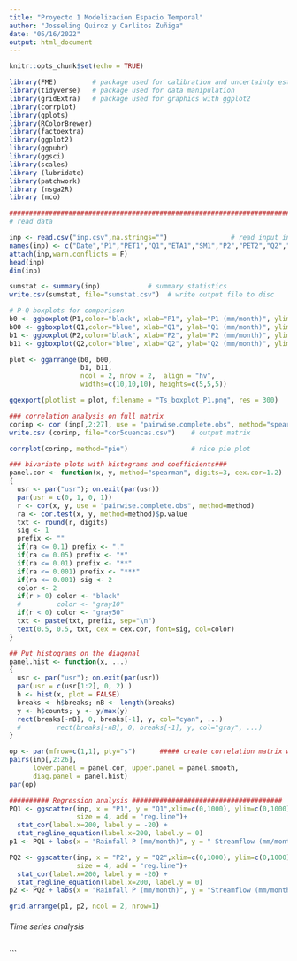 ```yaml
---
title: "Proyecto 1 Modelizacion Espacio Temporal"
author: "Josseling Quiroz y Carlitos Zuñiga"
date: "05/16/2022"
output: html_document
---
```



```r
knitr::opts_chunk$set(echo = TRUE)
```


```r
library(FME)         # package used for calibration and uncertainty estimations
library(tidyverse)   # package used for data manipulation
library(gridExtra)   # package used for graphics with ggplot2
library(corrplot)
library(gplots)
library(RColorBrewer)
library(factoextra)
library(ggplot2)
library(ggpubr)
library(ggsci)
library(scales)
library (lubridate)
library(patchwork)
library (nsga2R)
library (mco)
```

```r
################################################################################
# read data

inp <- read.csv("inp.csv",na.strings="")    		    # read input into dataframe
names(inp) <- c("Date","P1","PET1","Q1","ETA1","SM1","P2","PET2","Q2","ETA2","SM2","P3","PET3","Q3","ETA3","SM3","P4","PET4","Q4","ETA4","SM4","P5","PET5","Q5","ETA5","SM5","MEI")			            # define column names for direct use in model code
attach(inp,warn.conflicts = F)	
head(inp)
dim(inp) 

```
```r

sumstat <- summary(inp)            # summary statistics
write.csv(sumstat, file="sumstat.csv")  # write output file to disc

# P-Q boxplots for comparison
b0 <- ggboxplot(P1,color="black", xlab="P1", ylab="P1 (mm/month)", ylim=c(0,1000)) 
b00 <- ggboxplot(Q1,color="blue", xlab="Q1", ylab="Q1 (mm/month)", ylim=c(0,1000)) 
b1 <- ggboxplot(P2,color="black", xlab="P2", ylab="P2 (mm/month)", ylim=c(0,1000)) 
b11 <- ggboxplot(Q2,color="blue", xlab="Q2", ylab="Q2 (mm/month)", ylim=c(0,1000)) 

plot <- ggarrange(b0, b00,
                  b1, b11,
                  ncol = 2, nrow = 2,  align = "hv", 
                  widths=c(10,10,10), heights=c(5,5,5))

ggexport(plotlist = plot, filename = "Ts_boxplot_P1.png", res = 300)

```

```r
### correlation analysis on full matrix
corinp <- cor (inp[,2:27], use = "pairwise.complete.obs", method="spearman")      # calculates correlation coefficients
write.csv (corinp, file="cor5cuencas.csv")    # output matrix

corrplot(corinp, method="pie")                # nice pie plot
```

```r

### bivariate plots with histograms and coefficients###
panel.cor <- function(x, y, method="spearman", digits=3, cex.cor=1.2)
{
  usr <- par("usr"); on.exit(par(usr))
  par(usr = c(0, 1, 0, 1))
  r <- cor(x, y, use = "pairwise.complete.obs", method=method)
  ra <- cor.test(x, y, method=method)$p.value
  txt <- round(r, digits)
  sig <- 1
  prefix <- ""
  if(ra <= 0.1) prefix <- "."
  if(ra <= 0.05) prefix <- "*"
  if(ra <= 0.01) prefix <- "**"
  if(ra <= 0.001) prefix <- "***"
  if(ra <= 0.001) sig <- 2
  color <- 2
  if(r > 0) color <- "black"
  #         color <- "gray10"
  if(r < 0) color <- "gray50"
  txt <- paste(txt, prefix, sep="\n")
  text(0.5, 0.5, txt, cex = cex.cor, font=sig, col=color)
}
```

```r
## Put histograms on the diagonal
panel.hist <- function(x, ...)
{
  usr <- par("usr"); on.exit(par(usr))
  par(usr = c(usr[1:2], 0, 2) )
  h <- hist(x, plot = FALSE)
  breaks <- h$breaks; nB <- length(breaks)
  y <- h$counts; y <- y/max(y)
  rect(breaks[-nB], 0, breaks[-1], y, col="cyan", ...)
  #         rect(breaks[-nB], 0, breaks[-1], y, col="gray", ...)
}

op <- par(mfrow=c(1,1), pty="s")      ##### create correlation matrix with histograms and coefficients
pairs(inp[,2:26],
      lower.panel = panel.cor, upper.panel = panel.smooth,
      diag.panel = panel.hist)
par(op)  
```

```r
########## Regression analysis ######################################
PQ1 <- ggscatter(inp, x = "P1", y = "Q1",xlim=c(0,1000), ylim=c(0,1000),
                 size = 4, add = "reg.line")+
  stat_cor(label.x=200, label.y = -20) +
  stat_regline_equation(label.x=200, label.y = 0)
p1 <- PQ1 + labs(x = "Rainfall P (mm/month)", y = " Streamflow (mm/month)")

PQ2 <- ggscatter(inp, x = "P2", y = "Q2",xlim=c(0,1000), ylim=c(0,1000),
                 size = 4, add = "reg.line")+
  stat_cor(label.x=200, label.y = -20) +
  stat_regline_equation(label.x=200, label.y = 0)
p2 <- PQ2 + labs(x = "Rainfall P (mm/month)", y = "Streamflow (mm/month)")

grid.arrange(p1, p2, ncol = 2, nrow=1)

```

###### Time series analysis #################################

```

